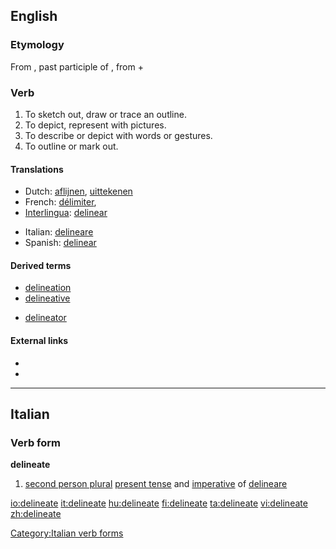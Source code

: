==English==

===Etymology===
From {{etyl|la|en}} {{term|delineatus||lang=la}}, past participle of {{term|delineo||lang=la|to sketch out, to delineate}}, from {{term|de-||lang=la}} + {{term|linea||lang=la|line}}

===Verb===
{{en-verb|delineat|es}}
# To sketch out, draw or trace an outline.
# To depict, represent with pictures.
# To describe or depict with words or gestures.
# To outline or mark out.

====Translations====
{{checktrans-top|}}
* Dutch: [[aflijnen]], [[uittekenen]]
* French: [[délimiter]],
* [[Interlingua]]: [[delinear]]
{{trans-mid}}
* Italian: [[delineare]]
* Spanish: [[delinear]]
{{trans-bottom}}

====Derived terms====
{{rel-top|terms derived from delineate}}
* [[delineation]]
* [[delineative]]
{{rel-mid}}
* [[delineator]]
{{rel-bottom}}

====External links====
* {{R:Webster 1913}}
* {{R:Century 1911}}

----

==Italian==

===Verb form===
'''delineate'''

# [[second person plural]] [[present tense]] and [[imperative]] of [[delineare]]

[[Category:Italian verb forms]]

[[io:delineate]]
[[it:delineate]]
[[hu:delineate]]
[[fi:delineate]]
[[ta:delineate]]
[[vi:delineate]]
[[zh:delineate]]